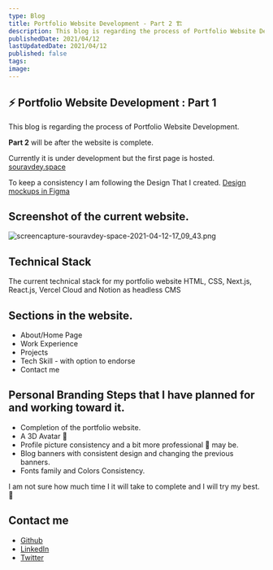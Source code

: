 ```yaml
---
type: Blog
title: Portfolio Website Development - Part 2 🏗️
description: This blog is regarding the process of Portfolio Website Development.
publishedDate: 2021/04/12
lastUpdatedDate: 2021/04/12
published: false
tags:
image: 
---
```


## ⚡ Portfolio Website Development : Part 1

This blog is regarding the process of Portfolio Website Development.

**Part 2** will be after the website is complete.

Currently it is under development but the first page is hosted.
[souravdey.space](https://www.souravdey.space/)

To keep a consistency I am following the Design That I created.
[Design mockups in Figma](https://www.figma.com/file/Qzqga1Cp5C7yFgvSTshqPk/hashnode-blog-card?node-id=592%3A82)

## Screenshot of the current website.

![screencapture-souravdey-space-2021-04-12-17_09_43.png](https://cdn.hashnode.com/res/hashnode/image/upload/v1618227619221/jd4BLPbZH.png)

## Technical Stack

The current technical stack for my portfolio website HTML, CSS, Next.js, React.js, Vercel Cloud and Notion as headless CMS

## Sections in the website.

- About/Home Page
- Work Experience
- Projects
- Tech Skill - with option to endorse
- Contact me

## Personal Branding Steps that I have planned for and working toward it.

- Completion of the portfolio website.
- A 3D Avatar 👦
- Profile picture consistency and a bit more professional 👔 may be.
- Blog banners with consistent design and changing the previous banners.
- Fonts family and Colors Consistency.

I am not sure how much time I it will take to complete and I will try my best. 🤞

## Contact me

- [Github](https://github.com/Souravdey777/)
- [LinkedIn](https://www.linkedin.com/in/souravdey777)
- [Twitter](https://twitter.com/Souravdey777)
